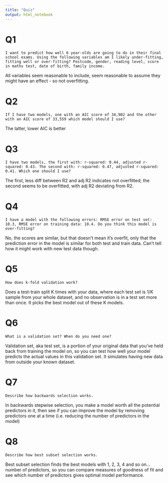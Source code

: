 ```yaml
---
title: "Quiz"
output: html_notebook
---
```


# Q1 

    I want to predict how well 6 year-olds are going to do in their final school exams. Using the following variables am I likely under-fitting, fitting well or over-fitting? Postcode, gender, reading level, score in maths test, date of birth, family income.
    
All variables seem reasonable to include, seem reasonable to assume they might have an effect - so not overfitting.

# Q2

    If I have two models, one with an AIC score of 34,902 and the other with an AIC score of 33,559 which model should I use?

The latter, lower AIC is better

# Q3

    I have two models, the first with: r-squared: 0.44, adjusted r-squared: 0.43. The second with: r-squared: 0.47, adjusted r-squared: 0.41. Which one should I use?

The first, less diff between R2 and adj R2 indicates not overfitted; the second seems to be overfitted, with adj R2 deviating from R2.

# Q4

    I have a model with the following errors: RMSE error on test set: 10.3, RMSE error on training data: 10.4. Do you think this model is over-fitting?

No, the scores are similar, but that doesn't mean it's overfit, only that the prediction error in the model is similar for both test and train data. Can't tell how it might work with new test data though.

# Q5

    How does k-fold validation work?
    
Does a test-train split K times with your data, where each test set is 1/K sample from your whole dataset, and no observation is in a test set more than once. It picks the best model out of these K models.

# Q6

    What is a validation set? When do you need one?
    
Validation set, aka test set, is a portion of your original data that you've held back from training the model on, so you can test how well your model predicts the actual values in this validation set. It simulates having new data from outside your known dataset.

# Q7 

    Describe how backwards selection works.
    
In backwards stepwise selection, you make a model worth all the potential predictors in it, then see if you can improve the model by removing predictors one at a time (i.e. reducing the number of predictors in the model)

# Q8

    Describe how best subset selection works.

Best subset selection finds the best models with 1, 2, 3, 4 and so on... number of predictors, so you can compare measures of goodness of fit and see which number of predictors gives optimal model performance.

